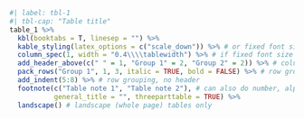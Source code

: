 <!--
If custom column widths used, \tablewidth gives the total available space for all columns
'\\\\tablewidth' can then be used in `column_spec(width = )` to define proportional column widths
'X' below should be replaced with ncol(table) + 1
-->
\setlength{\tablewidth}{\linewidth - X\columnsep}

```r
#| label: tbl-1
#| tbl-cap: "Table title"
table_1 %>% 
  kbl(booktabs = T, linesep = "") %>% 
  kable_styling(latex_options = c("scale_down")) %>% # or fixed font size with `font_size = `
  column_spec(1, width = "0.4\\\\tablewidth") %>% # if fixed font size
  add_header_above(c(" " = 1, "Group 1" = 2, "Group 2" = 2)) %>% # column grouping
  pack_rows("Group 1", 1, 3, italic = TRUE, bold = FALSE) %>% # row grouping
  add_indent(5:8) %>% # row grouping, no header
  footnote(c("Table note 1", "Table note 2"), # can also do number, alphabet, or symbol
           general_title = "", threeparttable = TRUE) %>% 
  landscape() # landscape (whole page) tables only
```

